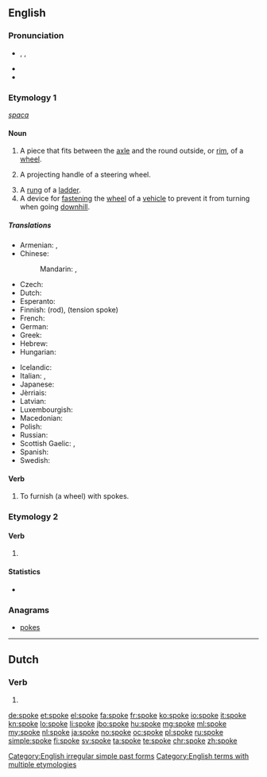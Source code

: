 {{also|spöke}}
==English==

===Pronunciation===
* {{enPR|spōk}}, {{IPA|/spəʊk/}}, {{X-SAMPA|/sp@Uk/}}
* {{audio|en-us-spoke.ogg|Audio (US)}}
* {{rhymes|əʊk}}

===Etymology 1===
{{etyl|ang|en}} ''[[spaca]]''

====Noun====
{{wikipedia}}
{{en-noun}}

# A piece that fits between the [[axle]] and the round outside, or [[rim]], of a [[wheel]].
# {{context|nautical|lang=en}} A projecting handle of a steering wheel.
# A [[rung]] of a [[ladder]].
# A device for [[fasten]]ing the [[wheel]] of a [[vehicle]] to prevent it from turning when going [[downhill]].

=====Translations=====
{{trans-top|part of a wheel}}
* Armenian: {{t-|hy|անվաճաղ|tr=anvač̣aġ}},  {{t-|hy|ճաղ|tr=č̣aġ}}
* Chinese:
*: Mandarin: {{t|cmn|輻條|sc=Hani}},  {{t|cmn|辐条|tr=fútiáo|sc=Hani}}
* Czech: {{t-|cs|paprsek|m}}
* Dutch: {{t+|nl|spaak|m|f}}
* Esperanto: {{t-|eo|spoko}}
* Finnish: {{t+|fi|puola}} (rod), {{t+|fi|pinna}} (tension spoke)
* French: {{t+|fr|rayon|m}}
* German: {{t+|de|Speiche}}
* Greek: {{t+|el|ακτίνα|f|tr=aktína|sc=Grek}}
* Hebrew: {{t+|he|זק|m}}
* Hungarian: {{t+|hu|küllő}}
{{trans-mid}}
* Icelandic: {{t-|is|spæll|m}}
* Italian: {{t+|it|raggio}}, {{qualifier|colloquial}} {{t+|it|razzo|m}}
* Japanese: {{t-|ja|スポーク|tr=supōku}}
* Jèrriais: {{tø|roa-jer|rai|m}}
* Latvian: {{t-|lv|spieķis|m}}
* Luxembourgish: {{t|lb|Speech|f}}
* Macedonian: {{t-|mk|спица|f|tr=spíca}}
* Polish: {{t+|pl|szprycha|f}}
* Russian: {{t+|ru|спица|f|tr=spíca}}
* Scottish Gaelic: {{t-|gd|bas|f}}, {{t-|gd|spòg|f}}
* Spanish: {{t+|es|rayo|m}}
* Swedish: {{t+|sv|eker}}
{{trans-bottom}}

====Verb====
{{en-verb|spok|es}}

# {{context|transitive|lang=en}} To furnish (a wheel) with spokes.

===Etymology 2===

====Verb====
{{head|en|verb form}}

# {{en-simple past of|speak}}

====Statistics====
* {{rank|idea|reached|appeared|461|spoke|strange|force|character}}

===Anagrams===
* [[pokes]]

[[Category:English irregular simple past forms]]
[[Category:English terms with multiple etymologies]]

----

==Dutch==

===Verb===
{{nl-verb-form}}

# {{nl-verb form of|n=sg|t=pres|m=subj|spoken}}

[[de:spoke]]
[[et:spoke]]
[[el:spoke]]
[[fa:spoke]]
[[fr:spoke]]
[[ko:spoke]]
[[io:spoke]]
[[it:spoke]]
[[kn:spoke]]
[[lo:spoke]]
[[li:spoke]]
[[jbo:spoke]]
[[hu:spoke]]
[[mg:spoke]]
[[ml:spoke]]
[[my:spoke]]
[[nl:spoke]]
[[ja:spoke]]
[[no:spoke]]
[[oc:spoke]]
[[pl:spoke]]
[[ru:spoke]]
[[simple:spoke]]
[[fi:spoke]]
[[sv:spoke]]
[[ta:spoke]]
[[te:spoke]]
[[chr:spoke]]
[[zh:spoke]]